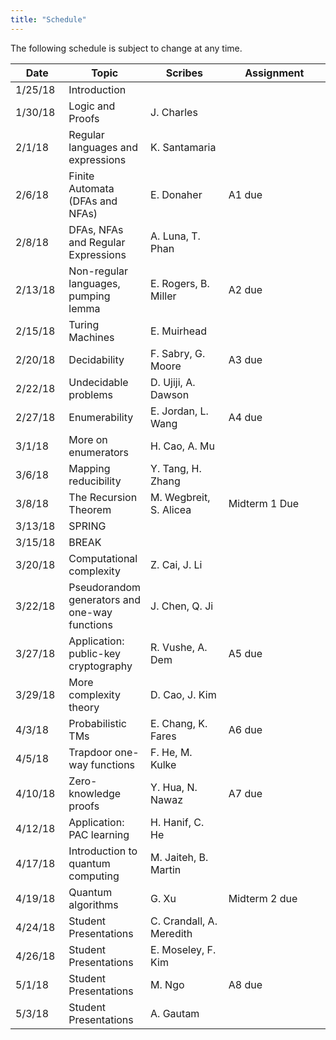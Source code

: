 ```yaml
---
title: "Schedule"
---
```

The following schedule is subject to change at any time.

| **Date** | **Topic**  | **Scribes** |  **Assignment** |
| ---------|------------|-------------|-----------------|
| 1/25/18  | Introduction |||
| 1/30/18  | Logic and Proofs |J. Charles||
| 2/1/18   | Regular languages and expressions |K. Santamaria||
| 2/6/18   | Finite Automata (DFAs and NFAs) |E. Donaher|A1 due|
| 2/8/18   | DFAs, NFAs and Regular Expressions |A. Luna, T. Phan||
| 2/13/18  | Non-regular languages, pumping lemma |E. Rogers, B. Miller|A2 due|
| 2/15/18  | Turing Machines |E. Muirhead||
| 2/20/18  | Decidability |F. Sabry, G. Moore|A3 due|
| 2/22/18  | Undecidable problems |D. Ujiji, A. Dawson||
| 2/27/18  | Enumerability |E. Jordan, L. Wang|A4 due|
| 3/1/18   | More on enumerators |H. Cao, A. Mu||
| 3/6/18   | Mapping reducibility |Y. Tang, H. Zhang ||
| 3/8/18   | The Recursion Theorem |M. Wegbreit, S. Alicea| Midterm 1 Due |
| 3/13/18  | SPRING |||
| 3/15/18  | BREAK |||
| 3/20/18  | Computational complexity |Z. Cai, J. Li||
| 3/22/18  | Pseudorandom generators and one-way functions |J. Chen, Q. Ji||
| 3/27/18  | Application: public-key cryptography |R. Vushe, A. Dem|A5 due|
| 3/29/18  | More complexity theory |D. Cao, J. Kim||
| 4/3/18   | Probabilistic TMs |E. Chang, K. Fares|A6 due|
| 4/5/18   | Trapdoor one-way functions |F. He, M. Kulke||
| 4/10/18  | Zero-knowledge proofs |Y. Hua, N. Nawaz|A7 due|
| 4/12/18  | Application: PAC learning |H. Hanif, C. He||
| 4/17/18  | Introduction to quantum computing |M. Jaiteh, B. Martin||
| 4/19/18  | Quantum algorithms |G. Xu| Midterm 2 due |
| 4/24/18  | Student Presentations |C. Crandall, A. Meredith||
| 4/26/18  | Student Presentations |E. Moseley, F. Kim||
| 5/1/18   | Student Presentations |M. Ngo|A8 due|
| 5/3/18   | Student Presentations |A. Gautam||
